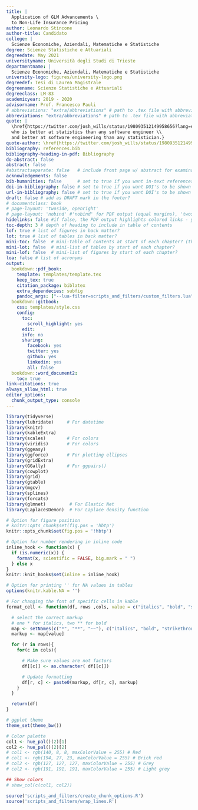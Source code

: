 ```yaml
---
title: |
  Application of GLM Advancements \
  to Non-Life Insurance Pricing
author: Leonardo Stincone
author-title: Candidato
college: |
  Scienze Economiche, Aziendali, Matematiche e Statistiche
degree: Scienze Statistiche e Attuariali
degreedate: May 2021
universityname: Università degli Studi di Trieste
departmentname: |
  Scienze Economiche, Aziendali, Matematiche e Statistiche
university-logo: figures/university-logo.png
degreedef: Tesi di Laurea Magistrale
degreename: Scienze Statistiche e Attuariali
degreeclass: LM-83
academicyear: 2019 - 2020
advisorname: Prof. Francesco Pauli
# abbreviations: "extra/abbreviations" # path to .tex file with abbreviations
abbreviations: "extra/abbreviations" # path to .tex file with abbreviations
quote: |
  \href{https://twitter.com/josh_wills/status/198093512149958656?lang=en}{The data scientist is a person \\
  who is better at statistics than any software engineer \\
  and better at software engineering than any statistician.}
quote-author: \href{https://twitter.com/josh_wills/status/198093512149958656?lang=en}{Josh Wills}
bibliography: references.bib
bibliography-heading-in-pdf: Bibliography
do-abstract: false
abstract: false
#abstractseparate: false   # include front page w/ abstract for examination schools?
acknowledgements: false
bib-humanities: false      # set to true if you want in-text references formatted as author-year
doi-in-bibliography: false # set to true if you want DOI's to be shown in the bibliography
url-in-bibliography: false # set to true if you want DOI's to be shown in the bibliography. By default, it is linked under the publication name.
draft: false # add as DRAFT mark in the footer?
# documentclass: book
# page-layout: 'twoside, openright'
# page-layout: 'nobind' #'nobind' for PDF output (equal margins), 'twoside' for two-sided binding (mirror margins and blank pages), leave blank for one-sided binding (left margin > right margin)
hidelinks: false #if false, the PDF output highlights colored links - you will probably want to set this to true for PDF version you wish to physically print
toc-depth: 3 # depth of heading to include in table of contents
lof: true # list of figures in back matter?
lot: true # list of tables in back matter?
mini-toc: false  # mini-table of contents at start of each chapter? (this just prepares it; you must also add \minitoc after the chapter titles)
mini-lot: false  # mini-list of tables by start of each chapter?
mini-lof: false  # mini-list of figures by start of each chapter?
loa: false # list of acronyms
output:
  bookdown::pdf_book:
    template: templates/template.tex
    keep_tex: true
    citation_package: biblatex
    extra_dependecies: subfig
    pandoc_args: ["--lua-filter=scripts_and_filters/custom_filters.lua"]
  bookdown::gitbook:
    css: templates/style.css
    config:
      toc:
        scroll_highlight: yes
      edit:
      info: no
      sharing:
        facebook: yes
        twitter: yes
        github: yes
        linkedin: yes
        all: false
  bookdown::word_document2:
    toc: true   
link-citations: true
always_allow_html: true
editor_options: 
  chunk_output_type: console
---
```



```r
library(tidyverse)
library(lubridate)     # For datetime
library(knitr)
library(kableExtra)
library(scales)        # For colors
library(viridis)       # For colors
library(ggeasy)
library(ggforce)       # For plotting ellipses
library(gridExtra)
library(GGally)        # For ggpairs()
library(cowplot)
library(grid)
library(gtable)
library(mgcv)
library(splines)
library(forcats)
library(glmnet)         # For Elastic Net
library(LaplacesDemon)  # For Laplace density function

# Option for figure position
# knitr::opts_chunk$set(fig.pos = 'hbtp')
knitr::opts_chunk$set(fig.pos = '!hbtp')

# Option for number rendering in inline code
inline_hook <- function(x) {
  if (is.numeric(x)) {
    format(x, scientific = FALSE, big.mark = " ")
  } else x
}
knitr::knit_hooks$set(inline = inline_hook)

# Option for printing '' for NA values in tables
options(knitr.kable.NA = '')

# For changing the font of specific cells in kable
format_cell <- function(df, rows ,cols, value = c("italics", "bold", "strikethrough")){

  # select the correct markup
  # one * for italics, two ** for bold
  map <- setNames(c("*", "**", "~~"), c("italics", "bold", "strikethrough"))
  markup <- map[value]  

  for (r in rows){
    for(c in cols){

      # Make sure values are not factors
      df[[c]] <- as.character( df[[c]])

      # Update formatting
      df[r, c] <- paste0(markup, df[r, c], markup)
    }
  }

  return(df)
}

# ggplot theme
theme_set(theme_bw())

# Color palette
col1 <- hue_pal()(2)[1]
col2 <- hue_pal()(2)[2]
# col1 <- rgb(140, 8, 8, maxColorValue = 255) # Red
# col1 <- rgb(194, 27, 23, maxColorValue = 255) # Brick red
# col2 <- rgb(127, 127, 127, maxColorValue = 255) # Grey
# col2 <- rgb(191, 191, 191, maxColorValue = 255) # Light grey

## Show colors
# show_col(c(col1, col2))

```

```r
source('scripts_and_filters/create_chunk_options.R')
source('scripts_and_filters/wrap_lines.R')
```












